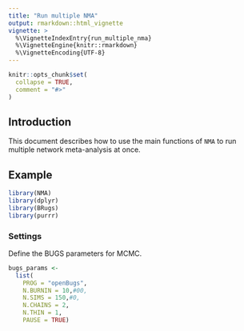 ```yaml
---
title: "Run multiple NMA"
output: rmarkdown::html_vignette
vignette: >
  %\VignetteIndexEntry{run_multiple_nma}
  %\VignetteEngine{knitr::rmarkdown}
  %\VignetteEncoding{UTF-8}
---
```


```r
knitr::opts_chunk$set(
  collapse = TRUE,
  comment = "#>"
)
```

## Introduction

This document describes how to use the main functions of `NMA` to run multiple network meta-analysis at once.

## Example

```r
library(NMA)
library(dplyr)
library(BRugs)
library(purrr)
```

### Settings

Define the BUGS parameters for MCMC.

```r
bugs_params <-
  list(
    PROG = "openBugs",
    N.BURNIN = 10,#00,
    N.SIMS = 150,#0,
    N.CHAINS = 2,
    N.THIN = 1,
    PAUSE = TRUE)
```

<!-- Define the scenario we will use for the analysis. -->

<!-- ```{r eval=FALSE, echo=FALSE} -->
<!-- # We will load in a dataframe of values. -->
<!-- analyses_params <- -->
<!--   read.csv( -->
<!--     here::here("raw_data", "AnalysisList.csv"), -->
<!--     as.is = TRUE, -->
<!--     na.strings = c("NR", "NA")) %>%  -->
<!--   filter(Endpoint_type == "Surv") %>%  -->
<!--   dplyr::rename(name = Analysis_name, -->
<!--                 type = Analysis_Type) -->

<!-- ``` -->


<!-- ### Read in datasets -->

<!-- The trials data consist of up to 3 separate dataframes. -->
<!-- A main table, `subData`, and optional tables for median event time and binary data, `subDataMed` and `subDataBin` respectively. -->

<!-- ```{r} -->
<!-- file_name <- paste0(here::here("raw_data"), "/survdata_", endpoint, "_") -->

<!-- subData <- -->
<!--   read.csv(paste0(file_name, analysis_type, ".csv"), -->
<!--            header = TRUE, -->
<!--            as.is = TRUE) -->

<!-- subDataBin <- -->
<!--   if (is_bin) { -->
<!--     read.csv(paste0(file_name, "bin.csv"), -->
<!--              header = TRUE, -->
<!--              as.is = TRUE) -->
<!--   } else {NA} -->

<!-- subDataMed <- -->
<!--   if (is_med) { -->
<!--     read.csv(paste0(file_name, "med.csv"), -->
<!--              header = TRUE, -->
<!--              as.is = TRUE) %>%  -->
<!--       mutate(medR = floor(medR)) -->
<!--   } else {NA} -->
<!-- ``` -->


<!-- ### Build model -->

<!-- Now we can create the NMA object to use in the modelling. -->

<!-- ```{r} -->
<!-- nma_model <- -->
<!--   new_NMA(subData = subData, -->
<!--           subDataMed = subDataMed, -->
<!--           subDataBin = subDataBin, -->
<!--           bugs_params = bugs_params, -->
<!--           is_random = RANDOM, -->
<!--           refTx = REFTX , -->
<!--           effectParam = "beta", -->
<!--           modelParams = "totresdev", -->
<!--           label = label_name, -->
<!--           endpoint = endpoint) -->

<!-- nma_model -->
<!-- ``` -->

<!-- We can view the network graph. -->

<!-- ```{r, warning=FALSE, message=FALSE, fig.width=6, fig.height=6} -->
<!-- library(sna) -->
<!-- plotNetwork(nma_model) -->
<!-- ``` -->


<!-- ### Run MCMC -->

<!-- ```{r} -->
<!-- nma_res <- NMA_run(nma_model) -->

<!-- nma_res -->

<!-- # diagnostics(nma_res) -->
<!-- # nma_outputs(nma_res) -->
<!-- ``` -->

<!-- ### Reconfigure model -->

<!-- It is simple to modify an existing analysis without repeating the previous steps. -->
<!-- For example, we can run the NMA for a random effects model version of the same model. -->

<!-- ```{r eval=FALSE} -->
<!-- ##TODO: error  -->
<!-- # Error in scan(paste(tempDir, "/output", i, ".txt", sep = ""), switch(cmdtypes[i], :  -->
<!-- # scan() expected 'a real', got '1.#INF00' -->

<!-- nma_model2 <- -->
<!--   NMA_update(nma_model, -->
<!--              is_random = TRUE) -->

<!-- nma_res2 <- NMA_run(nma_model2, -->
<!--                     output_dir = "RE output") -->

<!-- nma_res2 -->

<!-- # diagnostics(nma_res2, save = TRUE) -->
<!-- # nma_outputs(nma_res2, save = TRUE) -->
<!-- ``` -->
